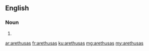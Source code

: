 ==English==

===Noun===
{{head|en|plural}}

# {{plural of|arethusa|lang=en}}

[[ar:arethusas]]
[[fr:arethusas]]
[[ku:arethusas]]
[[mg:arethusas]]
[[my:arethusas]]